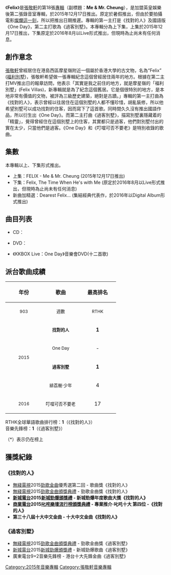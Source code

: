 {{Infobox album <!-- See Wikipedia:WikiProject_Albums -->
| name       = FELIX - Me & Mr. Cheung
| type       = [[EP|EP]]
| artist     = [[張敬軒|張敬軒]]
| cover      = 
| released   = 2015年12月17日
| recorded   = 2015年
| genre      = [[粵語流行音樂|粵語流行音樂]]
| length     = 
| label      = [[英皇娛樂|英皇娛樂]]
<!-- 未知參數 | number     = 10 -->
| producer   = 見[[#曲目|曲目列表]]
| prev_title = [[Hins_Live_in_Passion_張敬軒演唱會2014_Live|Hins Live in Passion 張敬軒演唱會2014 Live]]
| prev_year  = 2014
| next_title = [[Vibes|Vibes]]
| next_year  = 2016
}}
《'''Felix'''》是[[張敬軒|張敬軒]]的第18張[[音樂專輯|專輯]]（副標題：'''Me & Mr. Cheung'''），是加盟英皇娛樂後第二張錄音室專輯，於2015年12月17日推出。原定於暑假推出，但由於要拍攝電影[[燦爛這一刻|燦爛這一刻]]，所以把推出日期推遲。專輯的第一主打是《找對的人》及國語版《One Day》，第二主打歌為《過客別墅》。本專輯分為上下集，上集於2015年12月17日推出，下集原定於2016年8月以Live形式推出，但現時為止尚未有任何消息。

==創作意念==
[[張敬軒|張敬軒]]曾經居住在港島西區摩星嶺附近一個屬於香港大學的古文物，名為“Felix” ([[福利別墅|福利別墅]])，張敬軒希望做一張專輯紀念這個曾經居住兩年的地方。根據在第二主打MV推出日的報章訪問，他表示「其實是我之前住的地方，就是摩星嶺的「福利別墅」(Felix Villas)，新專輯就是為了紀念這個舊居。它是個很特別的地方，是本地非常有價值的文物，被評為三級歷史建築，絕對是古蹟。」專輯的第一主打曲為《找對的人》，表示曾經以往居住在這個別墅的人都不懂珍惜，胡亂裝修，所以他希望別墅可以成功找對的住客，因而寫下了這首歌。同時間久久沒有推出國語作品，所以衍生出《One Day》。而第二主打曲《過客別墅》，描寫別墅裏隱藏着的「精靈」，覺得曾經住在這個別墅上的住客，其實都只是過客，他們對別墅付出的實在太少，只當他們是過客。《One Day》和《叮噹可否不要老》是特別收錄的歌曲。

==集數==
本專輯以上、下集形式推出。
*上集：FELIX - Me & Mr. Cheung (2015年12月17日推出)
*下集：Felix, The Time When He's with Me (原定於2016年8月以Live形式推出，但現時為止尚未有任何消息)
*新曲加精選：Dearest Felix... (集結經典代表作，於2016年以Digital Album形式推出)

== 曲目列表 ==
*CD：
{{tracklist/common
| m = yes
| l = yes
| a = yes
| p = yes
| ln  = yes
| tw = 15%
| mw = 17%
| t1 = 找對的人
| m1 = [[lki|lki]]
| l1 = [[林若寧|林若寧]]
| a1 = lki
| p1 = [[張敬軒|張敬軒]]
| ln1 = 第一主打<br/>RTHK全球華語歌曲排行榜冠軍歌曲<br/>英皇珠寶系列「HeartBeat」心動贊助[[音樂錄像|音樂錄像]]
| t2 = 過客別墅
| m2 = [[Vincent_Chow|Vincent Chow]]
| l2 = [[林夕|林夕]]
| a2 = [[Gary_Tong|Gary Tong]]
| p2 = [[Alvin_Leong|Alvin Leong]] 
| ln2 = 第二主打
| t3 = 緋茘榭‧少年
| m3 = [[徐繼宗|徐繼宗]]
| l3 = 徐繼宗
| a3 = [[Adrian_Chan|Adrian Chan]]
| p3 = [[廖志華|廖志華]]
| ln3 = 第三主打
| t4 = 叮噹可否不要老
| m4 = [[曾奕文|Edmond Tsang]]
| l4 = [[陳耀森|陳耀森]]
| a4 = Edmond Tsang<br>[[許創基|許創基]]
| p4 = Edmond Tsang<br>許創基
| ln4 = 第四主打
| t5 = One Day
| m5 = lki
| l5 = 張敬軒
| a5 = lki
| p5 = 張敬軒
| ln5 = 第一主打<br/>《找對的人》國語版<br/>英皇珠寶系列「HeartBeat」心動贊助[[音樂錄像|音樂錄像]]
}}
*DVD：
{{tracklist/common
| m = yes
| l = yes
| a = yes
| p = yes
| ln  = yes
| tw = 15%
| mw = 17%
| t1 = 找對的人
| m1 = [[lki|lki]]
| l1 = [[林若寧|林若寧]]
| a1 = lki
| p1 = [[張敬軒|張敬軒]]
| ln1 = 第一主打<br/>RTHK全球華語歌曲排行榜冠軍歌曲<br/>英皇珠寶系列「HeartBeat」心動贊助[[音樂錄像|音樂錄像]]
| t2 = One Day
| m2 = lki
| l2 = 張敬軒
| a2 = lki
| p2 = 張敬軒
| ln2 = 第一主打<br/>《找對的人》國語版<br/>英皇珠寶系列「HeartBeat」心動贊助[[音樂錄像|音樂錄像]]
| t3 = 過客別墅
| m3 = [[Vincent_Chow|Vincent Chow]]
| l3 = [[林夕|林夕]]
| a3 = [[Gary_Tong|Gary Tong]]
| p3 = [[Alvin_Leong|Alvin Leong]] 
| ln3 = 第二主打
}}
*《KKBOX Live：One Day》音樂會DVD(十二首歌)
{{tracklist/common
| m = yes
| l = yes
| a = yes
| p = yes
| ln  = yes
| tw = 15%
| mw = 17%
| t1 = One Day(國)
| m1 = [[lki|lki]]
| l1 = [[張敬軒|張敬軒]]
| a1 = 
| p1 = 
| ln1=
| t2 = 靈魂相認
| m2 = 張敬軒、[[嚴勵行|Johnny Yim]]
| l2 = [[小克|小克]]
| a2 = 
| p2 = 
| ln2 =
| t3 = 同類 (國)
| m3 = [[李偲菘|李偲菘]]
| l3 = [[易家揚|易家揚]]
| a3 = 
| p3 = 
| ln3 = 原唱：[[孫燕姿|孫燕姿]]
| t4 = I Need You
| m4 = 張敬軒
| l4 = [[陳詠謙|陳詠謙]]
| a4 = 
| p4 = 
| ln4 = 珠江純生廣告歌
| t5 = 深藍 
| m5 = [[雷頌德|雷頌德]]
| l5 = [[喬靖夫|喬靖夫]]
| a5 = 
| p5 = 
| ln5 = 原唱：[[盧巧音|盧巧音]]
| t6 = 心動 (國) 
| m6 = [[黃韻玲|黃韻玲]]
| l6 = [[林夕|林夕]]
| a6 = 
| p6 = 
| ln6 = 原唱：[[林曉培|林曉培]]
| t7 = 好時辰
| m7 = [[王菀之|王菀之]]
| l7 = [[藍奕邦|藍奕邦]]
| a7 = 
| p7 = 
| ln7 = 原唱：王菀之
| t8 = 過客別墅
| m8 = [[Vincent_Chow|Vincent Chow]]
| l8 = [[林夕|林夕]]
| a8 = 
| p8 = 
| ln8 = 首次Live
| t9 = 女皇
| m9 = [[張家誠|張家誠]]
| l9 = [[楊熙|楊熙]]
| a9 = 
| p9 = 
| ln9 = 原唱：[[容祖兒|容祖兒]]<br/>電視劇[[武則天|武則天]]主題曲
| t10 = 青春常駐
| m10 = 張敬軒、Johnny Yim
| l0 = [[黃偉文|黃偉文]]
| a10 = 
| p10 = 
| ln10 = 
| t11 = 你阿媽大減價
| m11 = [[古曲|古曲]]
| l11 = [[梁建邦|梁建邦]]
| a11 = 
| p11 = 
| ln11 = 原唱：[[尹光|尹光]]<br/>張敬軒洗澡時經常唱的歌之一
| t12 = 獅子山下
| m12 = [[顧嘉煇|顧嘉煇]]
| l12 = [[黃霑|黃霑]]
| a12 = 
| p12 = 
| ln12 = 原唱：[[羅文|羅文]]
}}

== 派台歌曲成績 ==
{| class="wikitable"
!align="center" rowspan="2" | 年份
!align="center" rowspan="2" | 歌曲
!align="center" colspan="8" | 最高排名
|-
!width="100"|<small>903</small> !! width="100"|<small>週數</small> !! width="100"|<small>RTHK</small> !! width="100"|<small>週數</small> !! width="100"|<small>997</small> !! width="100"|<small>週數</small> !! width="100"|<small>TVB</small> !! width="100"|<small>週數</small>
|-
|align="center" rowspan="4"| <small>2015</small> ||align="center"| <small>'''找對的人'''</small> ||align="center"| '''1''' ||align="center"| 11 ||align="center"| '''1''' ||align="center"| 12 ||align="center"| '''1''' ||align="center"| 7 ||align="center"| '''1''' ||align="center"| 7
|-
|align="center"| <small>One Day</small> ||align="center"| - ||align="center"| - ||align="center"| - ||align="center"| - ||align="center"| 2(國語力) ||align="center"| 5 ||align="center"| '''1'''(TVB8) ||align="center"| 4
|-
|align="center"| <small>'''過客別墅'''</small> ||align="center"| '''1''' ||align="center"| 10 ||align="center"| '''1''' ||align="center"| 6 ||align="center"| '''1''' ||align="center"| 4 ||align="center"| '''1''' ||align="center"| 6
|-
|align="center"| <small>緋荔榭·少年</small> ||align="center"| 4 ||align="center"| 5 ||align="center"| '''1''' ||align="center"| 6 ||align="center"| '''1''' ||align="center"| 8 ||align="center"| 2 ||align="center"| 5
|-
|align="center"| <small>2016</small> ||align="center"| <small>叮噹可否不要老</small> ||align="center"| 17 ||align="center"| 2 ||align="center"| - ||align="center"| - ||align="center"| 8 ||align="center"| 4 ||align="center"| - ||align="center"| -
|}

RTHK全球華語歌曲排行榜：'''1'''（《找對的人》）<br>音樂先鋒榜：'''1'''（《過客別墅》）


（*）表示仍在榜上

== 獲獎紀錄 ==
===《找對的人》===
*[[無綫電視|無綫電視]]2015[[勁歌金曲|勁歌金曲]]優秀選第二回 - 歌曲獎《找對的人》
*[[無綫電視|無綫電視]]2015[[勁歌金曲頒獎典禮|勁歌金曲頒獎典禮]] - 勁歌金曲獎《找對的人》
*'''[[新城電台|新城電台]]2015[[新城勁爆頒獎禮|新城勁爆頒獎禮]] - 新城勁爆年度歌曲大獎《找對的人》'''
*'''[[商業電台|商業電台]]2015[[叱咤樂壇流行榜頒獎典禮|叱咤樂壇流行榜頒獎典禮]] - 專業推介·叱吒十大 第四位 -《找對的人》'''
*'''第三十八屆十大中文金曲 - 十大中文金曲《找對的人》'''
===《過客別墅》===
*[[無綫電視|無綫電視]]2015[[勁歌金曲頒獎典禮|勁歌金曲頒獎典禮]] - 勁歌金曲獎《過客別墅》
*[[新城電台|新城電台]]2015[[新城勁爆頒獎禮|新城勁爆頒獎禮]] - 新城勁爆歌曲《過客別墅》
*廣東電台9+2音樂先鋒榜 - 港台十大先鋒金曲《過客別墅》

{{張敬軒}}
[[Category:2015年音樂專輯|Category:2015年音樂專輯]]
[[Category:張敬軒音樂專輯|Category:張敬軒音樂專輯]]